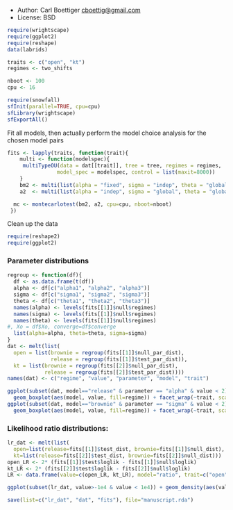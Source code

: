 * Author: Carl Boettiger <cboettig@gmail.com>
* License: BSD 


``` r
require(wrightscape)
require(ggplot2)
require(reshape)
data(labrids)
````

``` r
traits <- c("open", "kt")
regimes <- two_shifts 
````


``` r
nboot <- 100
cpu <- 16
````


``` r
require(snowfall)
sfInit(parallel=TRUE, cpu=cpu)
sfLibrary(wrightscape)
sfExportAll()
````


Fit all models, then actually perform the model choice analysis for the chosen model pairs

``` r
fits <- lapply(traits, function(trait){
	multi <- function(modelspec){ 
	 multiTypeOU(data = dat[[trait]], tree = tree, regimes = regimes, 
			    model_spec = modelspec, control = list(maxit=8000))
	}
	bm2 <- multi(list(alpha = "fixed", sigma = "indep", theta = "global")) 
	a2  <- multi(list(alpha = "indep", sigma = "global", theta = "global")) 

  mc <- montecarlotest(bm2, a2, cpu=cpu, nboot=nboot)
 })
````


Clean up the data

``` r
require(reshape2)
require(ggplot2)
````

### Parameter distributions

``` r
regroup <- function(df){
  df <- as.data.frame(t(df))
  alpha <- df[c("alpha1", "alpha2", "alpha3")]
  sigma <- df[c("sigma1", "sigma2", "sigma3")]
  theta <- df[c("theta1", "theta2", "theta3")]
  names(alpha) <- levels(fits[[1]]$null$regimes)
  names(sigma) <- levels(fits[[1]]$null$regimes)
  names(theta) <- levels(fits[[1]]$null$regimes)
#, Xo = df$Xo, converge=df$converge
  list(alpha=alpha, theta=theta, sigma=sigma)
}
dat <- melt(list(
  open = list(brownie = regroup(fits[[1]]$null_par_dist), 
              release = regroup(fits[[1]]$test_par_dist)),
  kt = list(brownie = regroup(fits[[2]]$null_par_dist),
            release = regroup(fits[[2]]$test_par_dist))))
names(dat) <- c("regime", "value", "parameter", "model", "trait")
````



``` r
ggplot(subset(dat, model=="release" & parameter == "alpha" & value < 2)) + 
  geom_boxplot(aes(model, value, fill=regime)) + facet_wrap(~trait, scale="free_y")
ggplot(subset(dat, model=="brownie" & parameter == "sigma" & value < 2)) + 
  geom_boxplot(aes(model, value, fill=regime)) + facet_wrap(~trait, scale="free_y")
````

### Likelihood ratio distributions:

``` r
lr_dat <- melt(list(
  open=list(release=fits[[1]]$test_dist, brownie=fits[[1]]$null_dist), 
  kt=list(release=fits[[2]]$test_dist, brownie=fits[[2]]$null_dist)))
open_LR <- 2* (fits[[1]]$test$loglik - fits[[1]]$null$loglik)
kt_LR <- 2* (fits[[2]]$test$loglik - fits[[2]]$null$loglik)
LR <- data.frame(value=c(open_LR, kt_LR), model="ratio", trait=c("open","kt"))

````


``` r
ggplot(subset(lr_dat, value>-1e4 & value < 1e4)) + geom_density(aes(value, fill=model), alpha=.5) + facet_wrap(~trait, scale="free_x") + geom_vline(data=LR, aes(xintercept=value))
````

``` r
save(list=c("lr_dat", "dat", "fits"), file="manuscript.rda")
````

